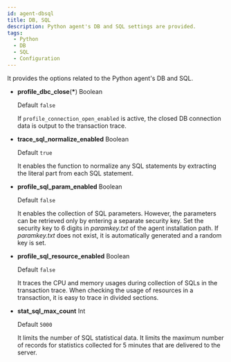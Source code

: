 ```yaml
---
id: agent-dbsql
title: DB, SQL
description: Python agent's DB and SQL settings are provided.
tags:
  - Python
  - DB
  - SQL
  - Configuration
---
```


It provides the options related to the Python agent's DB and SQL.

- **profile_dbc_close**(**\***) <span class='type'>Boolean</span>

  Default `false`

  If `profile_connection_open_enabled` is active, the closed DB connection data is output to the transaction trace.

- **trace_sql_normalize_enabled** <span class='type'>Boolean</span>

  Default `true`

  It enables the function to normalize any SQL statements by extracting the literal part from each SQL statement.

- **profile_sql_param_enabled** <span class='type'>Boolean</span><ScrollToLink anchor='profile-sql-param' />

  Default `false`

  It enables the collection of SQL parameters. However, the parameters can be retrieved only by entering a separate security key. Set the security key to 6 digits in _paramkey.txt_ of the agent installation path. If _paramkey.txt_ does not exist, it is automatically generated and a random key is set.

- **profile_sql_resource_enabled** <span class='type'>Boolean</span>

  Default `false`

  It traces the CPU and memory usages during collection of SQLs in the transaction trace. When checking the usage of resources in a transaction, it is easy to trace in divided sections.

- **stat_sql_max_count** <span class='type'>Int</span>

  Default `5000`

  It limits the number of SQL statistical data. It limits the maximum number of records for statistics collected for 5 minutes that are delivered to the server.
